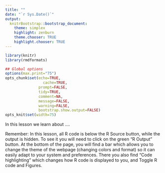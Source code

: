 ```yaml
---
title: ""
date: "`r Sys.Date()`"
output:
  knitrBootstrap::bootstrap_document:
    theme: simplex
    highlight: zenburn
    theme.chooser: TRUE
    highlight.chooser: TRUE
---
```


```r
library(knitr)
library(rmdformats)

## Global options
options(max.print="75")
opts_chunk$set(echo=TRUE,
	             cache=TRUE,
               prompt=FALSE,
               tidy=TRUE,
               comment=NA,
               message=FALSE,
               warning=FALSE,
               bootstrap.show.output=FALSE)
opts_knit$set(width=75)
```

In this lesson we learn about ....

Remember: In this lesson, all R code is below the R Source button, while the output is hidden. To see it you will need to click on the green "R Output" button. At the bottom of the page, you will find a bar which allows you to change the theme of the webpage (changing colors and format) so it can easily adapt to your system and preferences. There you also find "Code highlighting" which changes how R code is displayed to you, and Toggle R code and Figures.
